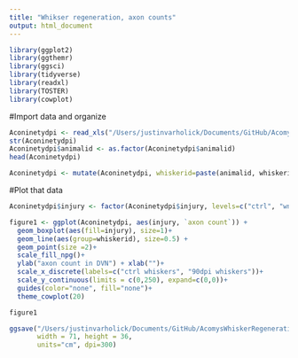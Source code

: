 ```yaml
---
title: "Whikser regeneration, axon counts"
output: html_document
---
```


```r
library(ggplot2)
library(ggthemr)
library(ggsci)
library(tidyverse)
library(readxl)
library(TOSTER)
library(cowplot)
```

#Import data and organize
```r
Aconinetydpi <- read_xls("/Users/justinvarholick/Documents/GitHub/AcomysWhiskerRegeneration/Axont counts 90dpi/aco_90dpi_march.xls")
str(Aconinetydpi)
Aconinetydpi$animalid <- as.factor(Aconinetydpi$animalid)
head(Aconinetydpi)

Aconinetydpi <- mutate(Aconinetydpi, whiskerid=paste(animalid, whiskerid2, sep="_"))

```
#Plot that data
```r
Aconinetydpi$injury <- factor(Aconinetydpi$injury, levels=c("ctrl", "wnd"))

figure1 <- ggplot(Aconinetydpi, aes(injury, `axon count`)) +
  geom_boxplot(aes(fill=injury), size=1)+
  geom_line(aes(group=whiskerid), size=0.5) +
  geom_point(size =2)+
  scale_fill_npg()+
  ylab("axon count in DVN") + xlab("")+
  scale_x_discrete(labels=c("ctrl whiskers", "90dpi whiskers"))+
  scale_y_continuous(limits = c(0,250), expand=c(0,0))+
  guides(color="none", fill="none")+
  theme_cowplot(20)

figure1

ggsave("/Users/justinvarholick/Documents/GitHub/AcomysWhiskerRegeneration/Axont counts 90dpi/boxplot_90dpiaxoncount.png", figure1, device="png", scale = .33,
       width = 71, height = 36, 
       units="cm", dpi=300)
```



